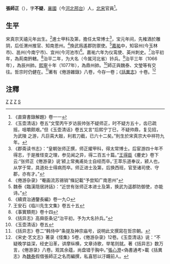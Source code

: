 {{Otheruses|other=名为张师正的其他人物|張宏綱}}

'''張師正'''（{{bd|1016年||？||Z}}），字'''不疑'''，[[襄國|襄國]]（今[[河北|河北]][[邢台|邢台]]）人，[[北宋|北宋]]官員<ref>《直齋書錄解題》卷一一</ref>。

== 生平 ==
宋真宗天禧元年出生。<ref>《玉壶清话》卷五“文莹丙午岁访辰帅张不疑师正，时不疑方五十，齿已疏摇，咀嚼颇艰。”但《玉壶清话》卷五又言“后熙宁丁巳，不疑帅鼎，复见招，为武陵 之游，凡巨脔大敲，利若刀截，已六十二矣。”則生於宋真宗大中祥符九年。</ref>進士甲科及第，擔任太常博士<ref>《郡斋读书志》：“皇朝张师正撰，师正擢甲科，得太常博士。后宦游四十年不得志，于是推怪变之理，参见闻之异，得二百五十篇。”[[王得臣|王得臣]]《麈史》卷下云:“张师正《倦游录》说‘颍上常夷甫处士自经而卒。’王萃乐道奉议，颍人也，从学于常，具道处士得病而卒。师正进士及第，后换西班，官至诸司使、守郡，亦有才。”</ref>，宝元年间，先榷酒於雕阴，后任渭州推官、知南恩州。<ref>《倦游杂录》“罨画流苏锡销”條記載“予尝知广南恩州”</ref>換武爲遙郡防禦使。<ref>魏泰《臨漢隠居詩話》：“近世有张师正本进士及第，换武为遥郡防御使，亦能诗。”</ref>[[嘉祐|嘉祐]]中，知容州(今玉林市)、邕州(今南宁市)、宜州(今河池市)<ref>《續資治通鑒長編》卷一九○</ref>。嘉祐六年为仪鸾使、英州刺史。<ref>王安石《临川先生文集》卷五十五</ref>治平初年，為荊南鈐轄。<ref>《事實類苑》卷十四</ref>治平二年，为大名（今属河北省）钤兵。<ref>《括异志》高舜臣条记“治平初，予为大名钤兵。”</ref>治平三年（1066年），為辰州帥。[[熙寧|熙寧]]十年（1077年），為鼎州帥。<ref>《玉壶清话》卷五</ref>師正與魏泰、文瑩等有交往。哲宗时仍健在。<ref>《括异志》卷二“韩侍中”条提及神宗庙号，说明此文撰寫在哲宗朝。</ref>著有《倦游雜錄》八卷，今存一卷；《[[括異志|括異志]]》十卷。<ref>《宋史·艺文志》著录《怪集》5卷，《倦游杂录》12卷。《玉壶清话》说：“不疑晚学益深，经史沿革，讲摩纵横，文章诗歌，举笔则就。著《括异志》数万言，《倦游录》八卷。观其余蕴，尚盘错于胸中。”[[張心澄|張心澄]]<偽書通考>載《括異志》為[[魏泰|魏泰]]假借張師正之名而編撰，私喜怒以汙衊前人。</ref>

==注釋==
{{reflist|2}}
[[Category:宋朝政治人物|Z]]
[[Category:宋朝進士|Z]]
[[Category:邢臺人|Z]]
[[Category:張姓|S]]
